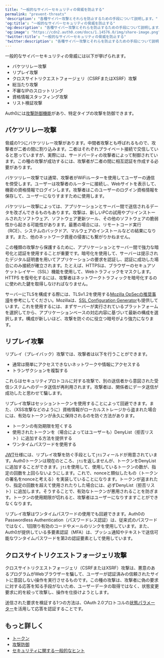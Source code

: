 ```yaml
---
title: "一般的なサイバーセキュリティの脅威を防止する"
permalink: "prevent-threats"
'description': "各種サイバー攻撃とそれらを防止するための手段について説明します。"
'og:title': "一般的なサイバーセキュリティの脅威を防止する"
'og:description': "各種サイバー攻撃とそれらを防止するための手段について説明します。"
'og:image': "https://cdn2.auth0.com/docs/1.14576.0/img/share-image.png"
'twitter:title': "一般的なサイバーセキュリティの脅威を防止する"
'twitter:description': "各種サイバー攻撃とそれらを防止するための手段について説明します。"
---
```


一般的なサイバーセキュリティの脅威には以下が挙げられます。

* バケツリレー攻撃
* リプレイ攻撃
* クロスサイトリクエストフォージェリ（CSRFまたはXSRF）攻撃
* 総当たり攻撃
* 不審なIPのスロットリング
* 資格情報スタッフィング攻撃
* リスト検証攻撃

Auth0には[攻撃防御機能](/ja-jp/secure/attack-protection)があり、特定タイプの攻撃を防御できます。

## バケツリレー攻撃

脅威の1つにバケツリレー攻撃があります。中間者攻撃とも呼ばれるもので、攻撃者が二者の間に割り込みます。二者はそれぞれプライベート接続で交信していると思っていますが、実際には、サードパーティの攻撃者によって制御されています。この種の攻撃が成功するには、攻撃者が二者の間に相互認証を作成する必要があります。

バケツリレー攻撃では通常、攻撃者がWiFiルーターを使用してユーザーの通信を傍受します。ユーザーは攻撃者のルーターに接続し、Webサイトを表示して、機密の資格情報でログインします。攻撃者はこのユーザーのログイン資格情報を保存して、ユーザーになりすますために使用します。

バケツリレー攻撃によっては、アプリケーションとサーバー間で送信されるデータを改ざんできるものもあります。攻撃は、新しいPCの試用やプリインストールされたソフトウェア、ソフトウェア更新ツール、その他のソフトウェアの脆弱性から起きる可能性があります。最悪の場合には、リモートコード実行（RCE）、システムのバックドア、マルウェアのインストールなどの結果になります。また、他のネットワーク資産の侵害にも繋がりかねません。

この種類の攻撃から保護するために、アプリケーションとサーバー間で強力な暗号化と認証を使用することが重要です。暗号化を使用して、サーバーは提示されたデジタル証明書を用いてアプリケーションの要求を認証し、認証に成功した場合にのみ接続が確立されます。たとえば、HTTPSは、ブラウザーのセキュアソケットレイヤー（SSL）機能を使用して、Webトラフィックをマスクします。HTTPS を復号化するには、攻撃者はネットワークトラフィックを暗号化するのに使われた鍵を取得しなければなりません。

サーバーにTLSを構成する際には、TLSv1.2を使用する[Mozilla OpSecの推奨事項](https://wiki.mozilla.org/Security/Server_Side_TLS)を参考にしてください。Mozillaは、[SSL Configuration Generator](https://mozilla.github.io/server-side-tls/ssl-config-generator/)も提供しています。これを使用するには、まずサーバーが実行されているプラットフォームを選択してから、アプリケーションベースの対応内容に基づいて最新の構成を選択します。構成が新しいほど、攻撃を防ぐのに役立つ暗号がより強力になります。

## リプレイ攻撃

リプレイ（プレイバック）攻撃では、攻撃者は以下を行うことができます。

* 通常は簡単にアクセスできないネットワークや情報にアクセスする
* トランザクションを複製する

これらはセキュリティプロトコルに対する攻撃で、別の送信者から意図された受信システムへのデータ送信が再利用されます。攻撃者は、関係者にデータ送信が成功したと思わせて騙します。

リプレイ攻撃はセッショントークンを使用することによって回避できます。また、（XSS攻撃などのように）資格情報がローカルストレージから盗まれた場合には、有効なトークンが永久に保持されるのを防ぐ方法があります。

* トークンの有効期限を短くする
* 使用されたトークンを（場合によってはユーザーも）DenyList（拒否リスト）に追加する方法を提供する
* ワンタイムパスワードを使用する

[JWT](/ja-jp/secure/tokens/json-web-tokens)仕様には、リプレイ攻撃を防ぐ手段として`jti`フィールドが用意されています。Auth0トークンは現在のところ、`jti`を返しませんが、トークンをDenyListに追加することができます。`jti`を使用して、使用しているトークンの数が、指定の回数を上回らないようにします。これで、<Tooltip data-tooltip-id="react-containers-DefinitionTooltip-0" href="/ja-jp/glossary?term=nonce" tip="Nonce: リプレイ攻撃を検出および防止するために、認証プロトコルで1回だけ発行される任意の数値。" cta="用語集の表示">nonce</Tooltip>と類似したもの（トークンの署名をnonceと考える）を実装していることになります。トークンが盗まれたり、指定の回数を超えて使用されたりした場合には、必ずDenyList（拒否リスト）に追加します。そうすることで、有効なトークンが悪用されることを防ぎます。トークンの使用期限が切れると、攻撃者はユーザーになりすますことができなくなります。

リプレイ攻撃はワンタイムパスワードの使用でも回避できます。Auth0の<Tooltip data-tooltip-id="react-containers-DefinitionTooltip-0" href="/ja-jp/glossary?term=passwordless" tip="パスワードレス: 最初の要素としてパスワードに依存しない認証の形式。" cta="用語集の表示">Passwordless</Tooltip> Authentication（パスワードレス認証）は、従来式のパスワードではなく、1回限り有効のコードやメールのリンクを使用しています。また、Auth0が提供している多要素認証（<Tooltip data-tooltip-id="react-containers-DefinitionTooltip-0" href="/ja-jp/glossary?term=multifactor-authentication" tip="多要素認証（MFA）: ユーザー名とパスワードに加えて、SMS経由のコードなどの要素を使用するユーザー認証プロセス。" cta="用語集の表示">MFA</Tooltip>）は、プッシュ通知やテキストで送信可能なワンタイムパスワードを第2の認証要素として使用しています。

## クロスサイトリクエストフォージェリ攻撃

クロスサイトリクエストフォージェリ（CSRFまたはXSRF）攻撃は、悪意のあるプログラムがWebブラウザーを騙して、ユーザーが認証済みの信頼されたサイトに意図しない操作を実行させるものです。この種の攻撃は、攻撃者に偽の要求に対する応答を知る手段がないため、ユーザーデータの取得ではなく、状態変更要求に的を絞って攻撃し、操作を仕掛けようとします。

送信された要求を検証する1つの方法は、<Tooltip data-tooltip-id="react-containers-DefinitionTooltip-1" href="/ja-jp/glossary?term=oath2" tip="OAuth 2.0: 認可プロトコルとワークフローを定義する認可フレームワーク。" cta="用語集の表示">OAuth 2.0</Tooltip>プロトコルの[状態パラメーター](/ja-jp/secure/attack-protection/state-parameters)を活用して応答を認証することです。

## もっと詳しく

* [トークン](/ja-jp/secure/tokens)
* [攻撃防御](/ja-jp/secure/attack-protection)
* [セキュリティに関する一般的なヒント](/ja-jp/secure/security-guidance/tips)